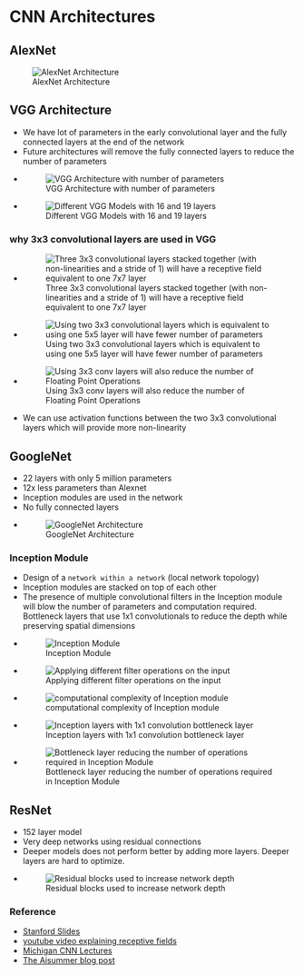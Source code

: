 # CNN Architectures

## AlexNet
![AlexNet Architecture](/Images/alexnet.png)


## VGG Architecture
* We have lot of parameters in the early convolutional layer and the fully connected layers at the end of the network
* Future architectures will remove the fully connected layers to reduce the number of parameters
* ![VGG Architecture with number of parameters](/Images/vgg_architecture.png)
* ![Different VGG Models with 16 and 19 layers](/Images/vgg_arch.png)



### why 3x3 convolutional layers are used in VGG
* ![Three 3x3 convolutional layers stacked together (with non-linearities and a stride of 1) will have a receptive field equivalent to one 7x7 layer](/Images/3x3.png)
* ![Using two 3x3 convolutional layers which is equivalent to using one 5x5 layer will have fewer number of parameters](/Images/3x3_less_parameters.png)
* ![Using 3x3 conv layers will also reduce the number of Floating Point Operations](/Images/flops_3x3.png)
* We can use activation functions between the two 3x3 convolutional layers which will provide more non-linearity

## GoogleNet
* 22 layers with only 5 million parameters
* 12x less parameters than Alexnet
* Inception modules are used in the network
* No fully connected layers
* ![GoogleNet Architecture](/Images/googlenet.png)

### Inception Module
* Design of a `network within a network` (local network topology) 
* Inception modules are stacked on top of each other
* The presence of multiple convolutional filters in the Inception module will blow the number of parameters and computation required. Bottleneck layers that use 1x1 convolutionals to reduce the depth while preserving spatial dimensions
* ![Inception Module](/Images/Inception_module.png)
* ![Applying different filter operations on the input](/Images/inception_filters.png)
* ![computational complexity of Inception module](/Images/Inception_mod.png)
* ![Inception layers with 1x1 convolution bottleneck layer](/Images/1x1_inception_layers.png)
* ![Bottleneck layer reducing the number of operations required in Inception Module](/Images/bottleneck_layer.png)

## ResNet
* 152 layer model
* Very deep networks using residual connections
* Deeper models does not perform better by adding more layers. Deeper layers are hard to optimize.
* ![Residual blocks used to increase network depth](/Images/resnet.png)


### Reference
* [Stanford Slides](http://cs231n.stanford.edu/slides/2017/cs231n_2017_lecture9.pdf)
* [youtube video explaining receptive fields](https://www.youtube.com/watch?v=lxpQZRvfnCc)
* [Michigan CNN Lectures](https://www.youtube.com/watch?v=dJYGatp4SvA&list=PL5-TkQAfAZFbzxjBHtzdVCWE0Zbhomg7r)
* [The Aisummer blog post](https://theaisummer.com/cnn-architectures/)